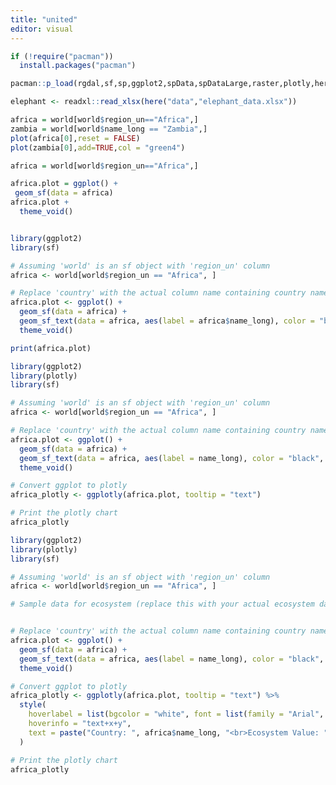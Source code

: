 ```yaml
---
title: "united"
editor: visual
---
```


```r
if (!require("pacman")) 
  install.packages("pacman")

pacman::p_load(rgdal,sf,sp,ggplot2,spData,spDataLarge,raster,plotly,here)
```

```r

elephant <- readxl::read_xlsx(here("data","elephant_data.xlsx"))
```

```r

africa = world[world$region_un=="Africa",]
zambia = world[world$name_long == "Zambia",]
plot(africa[0],reset = FALSE)
plot(zambia[0],add=TRUE,col = "green4")
```

```r

africa = world[world$region_un=="Africa",]

africa.plot = ggplot() +
 geom_sf(data = africa)
africa.plot +
  theme_void()


library(ggplot2)
library(sf)

# Assuming 'world' is an sf object with 'region_un' column
africa <- world[world$region_un == "Africa", ]

# Replace 'country' with the actual column name containing country names in your data
africa.plot <- ggplot() +
  geom_sf(data = africa) +
  geom_sf_text(data = africa, aes(label = africa$name_long), color = "black", size = 3, nudge_y = 0.1) +
  theme_void()

print(africa.plot)


```

```r

library(ggplot2)
library(plotly)
library(sf)

# Assuming 'world' is an sf object with 'region_un' column
africa <- world[world$region_un == "Africa", ]

# Replace 'country' with the actual column name containing country names in your data
africa.plot <- ggplot() +
  geom_sf(data = africa) +
  geom_sf_text(data = africa, aes(label = name_long), color = "black", size = 3, nudge_y = 0.1) +
  theme_void()

# Convert ggplot to plotly
africa_plotly <- ggplotly(africa.plot, tooltip = "text")

# Print the plotly chart
africa_plotly
```

```r

library(ggplot2)
library(plotly)
library(sf)

# Assuming 'world' is an sf object with 'region_un' column
africa <- world[world$region_un == "Africa", ]

# Sample data for ecosystem (replace this with your actual ecosystem data)


# Replace 'country' with the actual column name containing country names in your data
africa.plot <- ggplot() +
  geom_sf(data = africa) +
  geom_sf_text(data = africa, aes(label = name_long), color = "black", size = 3, nudge_y = 0.1) +
  theme_void()

# Convert ggplot to plotly
africa_plotly <- ggplotly(africa.plot, tooltip = "text") %>%
  style(
    hoverlabel = list(bgcolor = "white", font = list(family = "Arial", size = 14)),
    hoverinfo = "text+x+y",
    text = paste("Country: ", africa$name_long, "<br>Ecosystem Value: ", round(elephant$Ecosystem, 2))
  )

# Print the plotly chart
africa_plotly

```

```         
```
